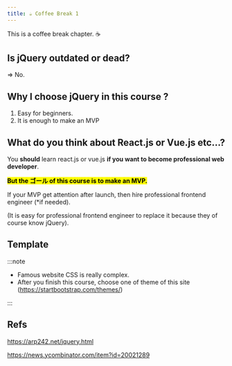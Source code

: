 ```yaml
---
title: ☕ Coffee Break 1
---
```


This is a coffee break chapter. ☕

## Is **jQuery** outdated or dead?

=> No.

## Why I choose jQuery in this course ?

1. Easy for beginners.
2. It is enough to make an MVP

## What do you think about React.js or Vue.js etc...?

You **should** learn react.js or vue.js **if you want to become professional web developer**.

**<mark>But the ゴール of this course is to make an MVP.</mark>**

If your MVP get attention after launch, then hire professional frontend engineer (\*if needed).

(It is easy for professional frontend engineer to replace it because they of course know jQuery).

## Template

:::note

- Famous website CSS is really complex.
- After you finish this course, choose one of theme of this site (https://startbootstrap.com/themes/)

:::

## Refs

https://arp242.net/jquery.html

https://news.ycombinator.com/item?id=20021289
